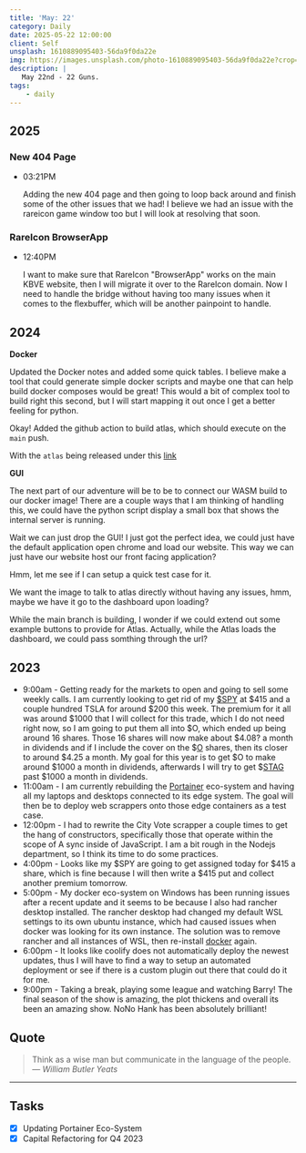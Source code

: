 ```yaml
---
title: 'May: 22'
category: Daily
date: 2025-05-22 12:00:00
client: Self
unsplash: 1610889095403-56da9f0da22e
img: https://images.unsplash.com/photo-1610889095403-56da9f0da22e?crop=entropy&cs=srgb&fm=jpg&ixid=MnwzNjM5Nzd8MHwxfHJhbmRvbXx8fHx8fHx8fDE2ODE3NDg2ODY&ixlib=rb-4.0.3&q=85
description: |
   May 22nd - 22 Guns.
tags:
    - daily
---
```


## 2025

### New 404 Page

-   03:21PM

    Adding the new 404 page and then going to loop back around and finish some of the other issues that we had!
    I believe we had an issue with the rareicon game window too but I will look at resolving that soon.


### RareIcon BrowserApp

-   12:40PM

    I want to make sure that RareIcon "BrowserApp" works on the main KBVE website, then I will migrate it over to the RareIcon domain.
    Now I need to handle the bridge without having too many issues when it comes to the flexbuffer, which will be another painpoint to handle.

## 2024

**Docker**

Updated the Docker notes and added some quick tables.
I believe make a tool that could generate simple docker scripts and maybe one that can help build docker composes would be great!
This would a bit of complex tool to build right this second, but I will start mapping it out once I get a better feeling for python.

Okay! Added the github action to build atlas, which should execute on the `main` push.

With the `atlas` being released under this [link](https://hub.docker.com/r/kbve/atlas)


**GUI**

The next part of our adventure will be to be to connect our WASM build to our docker image!
There are a couple ways that I am thinking of handling this, we could have the python script display a small box that shows the internal server is running.

Wait we can just drop the GUI! I just got the perfect idea, we could just have the default application open chrome and load our website.
This way we can just have our website host our front facing application?

Hmm, let me see if I can setup a quick test case for it.

We want the image to talk to atlas directly without having any issues, hmm, maybe we have it go to the dashboard upon loading?

While the main branch is building, I wonder if we could extend out some example buttons to provide for Atlas.
Actually, while the Atlas loads the dashboard, we could pass somthing through the url?



## 2023

- 9:00am - Getting ready for the markets to open and going to sell some weekly calls. I am currently looking to get rid of my [$SPY](https://kbve.com/stock/spy) at $415 and a couple hundred TSLA for around $200 this week. The premium for it all was around $1000 that I will collect for this trade, which I do not need right now, so I am going to put them all into $O, which ended up being around 16 shares. Those 16 shares will now make about $4.08? a month in dividends and if I include the cover on the $[O](https://kbve.com/stock/o) shares, then its closer to around $4.25 a month. My goal for this year is to get $O to make around $1000 a month in dividends, afterwards I will try to get $[STAG](https://kbve.com/stock/stag) past $1000 a month in dividends. 
- 11:00am - I am currently rebuilding the [Portainer](https://kbve.com/application/portainer/) eco-system and having all my laptops and desktops connected to its edge system. The goal will then be to deploy web scrappers onto those edge containers as a test case.
- 12:00pm - I had to rewrite the City Vote scrapper a couple times to get the hang of constructors, specifically those that operate within the scope of A sync inside of JavaScript. I am a bit rough in the Nodejs department, so I think its time to do some practices.
- 4:00pm - Looks like my $SPY are going to get assigned today for $415 a share, which is fine because I will then write a $415 put and collect another premium tomorrow.
- 5:00pm - My docker eco-system on Windows has been running issues after a recent update and it seems to be because I also had rancher desktop installed. The rancher desktop had changed my default WSL settings to its own ubuntu instance, which had caused issues when docker was looking for its own instance. The solution was to remove rancher and all instances of WSL, then re-install [docker](https://kbve.com/application/docker) again.
- 6:00pm - It looks like coolify does not automatically deploy the newest updates, thus I will have to find a way to setup an automated deployment or see if there is a custom plugin out there that could do it for me. 
- 9:00pm - Taking a break, playing some league and watching Barry! The final season of the show is amazing, the plot thickens and overall its been an amazing show. NoNo Hank has been absolutely brilliant!

## Quote

> Think as a wise man but communicate in the language of the people.
> — <cite>William Butler Yeats</cite>

---

## Tasks

- [x] Updating Portainer Eco-System
- [x] Capital Refactoring for Q4 2023